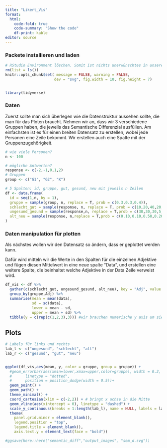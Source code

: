 ```yaml
---
title: "Likert_Vis"
format:
  html:
    code-fold: true
    code-summary: "Show the code"
    df-print: kable
editor: source
---
```



### Packete installieren und laden

```r
# RStudio Environment löschen. Somit ist nichts unerwünschtes in unserer Arbeitsfläche
rm(list = ls())
knitr::opts_chunk$set( message = FALSE, warning = FALSE,
                      dev = "svg", fig.width = 10, fig.height = 7)


library(tidyverse)

```

### Daten 

Zuerst sollte man sich überlegen wie die Datenstruktur aussehen sollte, die man für das Ploten braucht. Nehmen wir an, dass wir 3 verschiedene Gruppen haben, die jeweils das Semantische Differenzial ausfüllen. 
Am einfachsten ist es für einen breiten Datensatz zu erstellen, wobei jede Personen eine Zeile bekommt. Wir erstellen auch eine Spalte mit der Gruppenzugehörigkeit.

```r
# wie viele Personen?
n <- 100

# mögliche Antworten?
response <- c(-2,-1,0,1,2)
# Gruppen
group <- c("G1", "G2", "K")

# 5 Spalten: id, gruppe, gut, gesund, neu mit jeweils n Zeilen
df <- data.frame(
  id = seq(1,n, by = 1),
  gruppe = sample(group, n, replace = T, prob = c(0.3,0.3,0.4)),
  schlecht_gut = sample(response, n, replace = T, prob = c(10,20,40,20,10)),
  ungesund_gesund = sample(response,n, replace = T,prob = c(30,30,30,5,5)),
  alt_neu = sample(response, n,replace = T,prob = c(0.10,0.10,0.50,0.20,0.1))
)
```

### Daten manipulation für plotten

Als nächstes wollen wir den Datensatz so ändern, dass er geplottet werden kann. 

Dafür wird mitteln wir die Werte in den Spalten für die einzelnen Adjektive und fügen diesen Mittelwert in eine neue spalte "Data", und erstellen eine weitere Spalte, die beinhaltet welche Adjektive in der Data Zeile verweist wird.

```r

df_vis <- df %>% 
  gather(c(schlecht_gut, ungesund_gesund, alt_neu), key = "Adj", value = "data") %>% 
  group_by(gruppe,Adj) %>% 
  summarise(mean = mean(data),
            sd = sd(data),
            lower = mean - sd,
            upper = mean + sd) %>% 
  tibble(y = c(rep(c(1,2,3),3))) #wir brauchen numerische y axis um sie auf beiden seiten zu haben.


```

## Plots 

```r
# Labels für links und rechts
lab_l <- c("ungesund", "schlecht", "alt")
lab_r <- c("gesund", "gut", "neu")


ggplot(df_vis,aes(mean, y, color = gruppe, group = gruppe)) + 
  #geom_errorbar(aes(xmin=lower,xmax=upper,color=gruppe), width = 0.3,
  #      linetype = "dotted",
  #      position = position_dodge(width = 0.5))+
  geom_point() +
  geom_path() + 
  theme_minimal() +
  coord_cartesian(xlim = c(-2,2)) + # bringt x achse in die Mitte 
  geom_vline(aes(xintercept = 0), linetype = "dashed") + 
  scale_y_continuous(breaks = 1:length(lab_l), name = NULL, labels = lab_l ,sec.axis = sec_axis(trans = ~., breaks = 1:length(lab_r), labels = lab_r))+
  theme(
    panel.grid.minor = element_blank(),
    legend.position = "top",
    legend.title = element_blank(),
    axis.text.y = element_text(face = "bold"))

#ggsave(here::here("semantic_diff","output_images", "sem_d.svg"))

```

